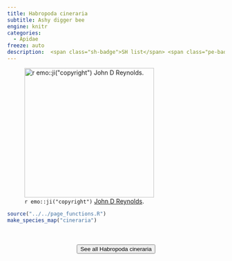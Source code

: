 ```yaml
---
title: Habropoda cineraria
subtitle: Ashy digger bee
engine: knitr
categories:
  - Apidae
freeze: auto
description:  <span class="sh-badge">SH list</span> <span class="pe-badge">PM Evidence</span> <span class="gali-badge">Galiano</span>
---
```

![`r emo::ji("copyright")` [John D Reynolds ](https://inaturalist.ca/photos/201793636).](https://inaturalist-open-data.s3.amazonaws.com/photos/201793636/large.jpg){height=300}





```r
source("../../page_functions.R")
make_species_map("cineraria")
```
<br><br>
<center>


<a href="https://inaturalist.ca/observations?place_id=any&quality_grade=research&subview=map&taxon_id=458980"><button type="button" class="btn btn-secondary">See all Habropoda cineraria <i class="fa-solid fa-arrow-up-right-from-square"></i> </button></a>
</center>
